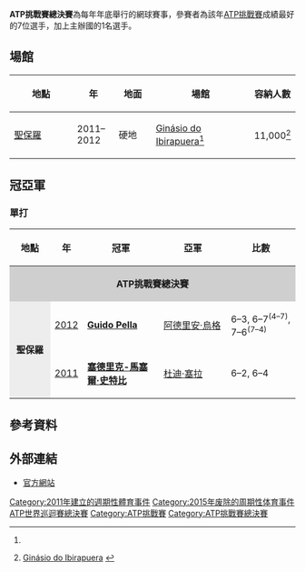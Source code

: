 {{Infobox ATP Challenger Tournament
| Name                  = ATP挑戰賽總決賽
| Current               = 2012年ATP挑戰賽總決賽
| Logo                  = 
| Logo_size             = 150px
| City                  = 聖保羅<ref name="CBT">{{cite web
 |url          = http://www.atpworldtour.com/News/Tennis/2011/05/Features/ATP-Challenger-Tour-Finals.aspx
 |title        = Sao Paulo To Host ATP Challenger Tour Finals
 |date         = 2011-05-16
 |work         = atpworldtour.com
 |publisher    = [[Association_of_Tennis_Professionals|Association of Tennis Professionals]]
 |location     = Jacksonville, Florida, USA
 |accessdate   = 2011-05-19
 |archive-date = 2011-05-19
 |archive-url  = https://web.archive.org/web/20110519070054/http://www.atpworldtour.com/News/Tennis/2011/05/Features/ATP-Challenger-Tour-Finals.aspx
 |dead-url     = no
}}</ref>
| Country               = {{BRA}}
| Venue                 = [[Ginásio_do_Ibirapuera|Ginásio do Ibirapuera]]<ref name="CBT" />
| Category              = ATP挑戰賽總決賽
| Surface               = 硬地/ 市內
| Draw                  = 8S
| Prize_Money           = $US220,000<ref name="CBT" />
| Web_site              = [https://web.archive.org/web/20111023000715/http://www.challengerfinals.com.br/ Website]
| Notes                 = 
}}
{{ATP边栏导航}}

'''ATP挑戰賽總決賽'''為每年年底舉行的網球賽事，參賽者為該年[[ATP挑戰賽|ATP挑戰賽]]成績最好的7位選手，加上主辦國的1名選手。

== 場館==
{|class="wikitable" style="text-align:center;"
!width="120"|地點||width="60"|年||width="60"|地面||width="180"|場館||width="60"|容納人數
|-
|align=left|{{flagicon|BRA}} [[聖保羅_(巴西)|聖保羅]]||2011–2012||硬地||[[Ginásio_do_Ibirapuera|Ginásio do Ibirapuera]]<ref name="CBT" />||11,000<ref name="Ginásio">{{pt icon}} [http://www.sejel.sp.gov.br/constancio/ginasio.htm Ginásio do Ibirapuera] {{Wayback|url=http://www.sejel.sp.gov.br/constancio/ginasio.htm |date=20100524212239 }}</ref>
|}

==冠亞軍==
===單打===
{|class="wikitable" style="font-size:90%"
|-
!width="100"|地點
!年
!width="200"|冠軍
!width="200"|亞軍
!width="190"|比數
|-
| colspan=5 align=center style="background:#cfcfcf" | '''ATP挑戰賽總決賽'''
|-
| rowspan=2 align=center style="background:#ededed" | '''聖保羅'''
| [[2012年ATP挑戰賽總決賽|2012]] || {{flagicon|ARG}} '''[[Guido_Pella|Guido Pella]]''' || {{flagicon|ROU}} [[阿德里安·烏格|阿德里安·烏格]] || 6–3, 6–7<sup>(4–7)</sup>, 7–6<sup>(7–4)</sup>
|-
| [[2011年ATP挑戰賽總決賽|2011]] || {{flagicon|GER}} '''[[塞德里克-馬塞爾·史特比|塞德里克-馬塞爾·史特比]]''' || {{flagicon|ISR}} [[杜迪·塞拉|杜迪·塞拉]] || 6–2, 6–4
|}


==參考資料==
{{reflist}}

==外部連結==
*[https://web.archive.org/web/20111023000715/http://www.challengerfinals.com.br/ 官方網站]

{{DEFAULTSORT:Atp Challenger Tour Finals}}

[[Category:2011年建立的週期性體育事件|Category:2011年建立的週期性體育事件]]
[[Category:2015年废除的周期性体育事件|Category:2015年废除的周期性体育事件]]
[[Category:ATP世界巡迴賽總決賽|]]
[[Category:ATP挑戰賽|Category:ATP挑戰賽]]
[[Category:ATP挑戰賽總決賽|Category:ATP挑戰賽總決賽]]